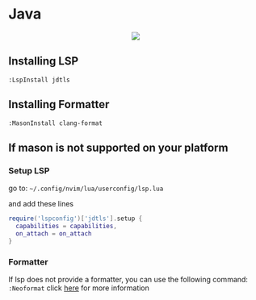 # Java
<div align="center">
  <kbd>
    <img src="/MeteorDocs/images/java.png" width=""/>
  </kbd>
</div>

## Installing LSP

`:LspInstall jdtls`

## Installing Formatter

`:MasonInstall clang-format`

## If mason is not supported on your platform

### Setup LSP

go to: `~/.config/nvim/lua/userconfig/lsp.lua`

and add these lines
```lua filename="lsp.lua" {} copy
require('lspconfig')['jdtls'].setup {
  capabilities = capabilities,
  on_attach = on_attach
}
```

### Formatter

If lsp does not provide a formatter, you can use the following command: `:Neoformat` click [here](https://github.com/sbdchd/neoformat) for more information
